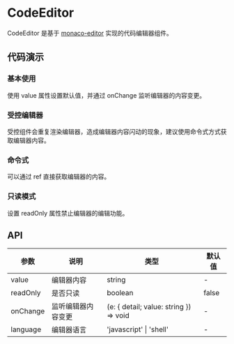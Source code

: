 
# CodeEditor

CodeEditor 是基于 <a target="_blank" href="https://microsoft.github.io/monaco-editor/">monaco-editor</a> 实现的代码编辑器组件。

## 代码演示

### 基本使用

使用 value 属性设置默认值，并通过 onChange 监听编辑器的内容变更。

<Preview withSource='none'>
  <Story id='components-codeeditor--basic' />
</Preview>

### 受控编辑器

受控组件会重复渲染编辑器，造成编辑器内容闪动的现象，建议使用命令式方式获取编辑器内容。

<Preview withSource='none'>
  <Story id='components-codeeditor--controlled' />
</Preview>

### 命令式

可以通过 ref 直接获取编辑器的内容。

<Preview withSource='none'>
  <Story id='components-codeeditor--imperative' />
</Preview>

### 只读模式

设置 readOnly 属性禁止编辑器的编辑功能。

<Preview withSource='none'>
  <Story id='components-codeeditor--readonly' />
</Preview>

## API

| 参数     | 说明               | 类型                                   | 默认值 |
| -------- | ------------------ | -------------------------------------- | ------ |
| value    | 编辑器内容         | string                                 | -      |
| readOnly | 是否只读           | boolean                                | false  |
| onChange | 监听编辑器内容变更 | (e: { detail; value: string }) => void | -      |
| language | 编辑器语言         | 'javascript' &#124; 'shell'            | -      |
